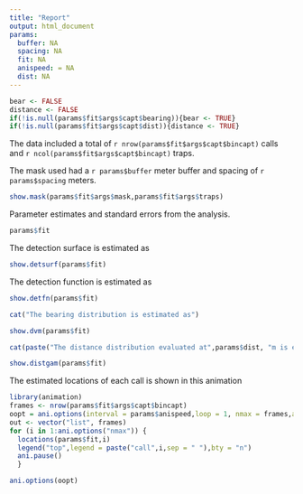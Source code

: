 ```yaml
---
title: "Report"
output: html_document
params:
  buffer: NA
  spacing: NA
  fit: NA
  anispeed: = NA
  dist: NA
---
```

```r
bear <- FALSE
distance <- FALSE
if(!is.null(params$fit$args$capt$bearing)){bear <- TRUE}
if(!is.null(params$fit$args$capt$dist)){distance <- TRUE}
```


The data included a total of `r nrow(params$fit$args$capt$bincapt)` calls and `r ncol(params$fit$args$capt$bincapt)` traps.

The mask used had a `r params$buffer` meter buffer and spacing of `r params$spacing` meters.

```r
show.mask(params$fit$args$mask,params$fit$args$traps)
```


Parameter estimates and standard errors from the analysis. 
```r
params$fit
```

The detection surface is estimated as

```r
show.detsurf(params$fit)
```

The detection function is estimated as 

```r
show.detfn(params$fit)
```

```r
cat("The bearing distribution is estimated as")
```

```r
show.dvm(params$fit)
```

```r
cat(paste("The distance distribution evaluated at",params$dist, "m is estimated as"))
```

```r
show.distgam(params$fit)
```
The estimated locations of each call is shown in this animation

```r
library(animation)
frames <- nrow(params$fit$args$capt$bincapt)
oopt = ani.options(interval = params$anispeed,loop = 1, nmax = frames,ani.width = 600,ani.height = 600)
out <- vector("list", frames)
for (i in 1:ani.options("nmax")) {
  locations(params$fit,i)
  legend("top",legend = paste("call",i,sep = " "),bty = "n")
  ani.pause()
  }

ani.options(oopt)

```